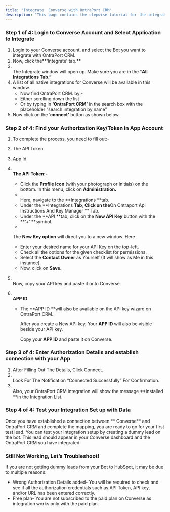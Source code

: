 ```yaml
---
title: "Integrate  Converse with OntraPort CRM"
description: "This page contains the stepwise tutorial for the integration with  Converse"
---
```


### **Step 1 of 4: Login to  Converse Account and Select Application to Integrate**

1. Login to your  Converse account, and select the Bot you want to integrate with OntraPort CRM.
2. Now, click the**‘Integrate’ tab.** 
3. \
   The Integrate window will open up. Make sure you are in the **“All Integrations Tab.”**
4. A list of all native integrations for  Converse will be available in this window.
   - Now find OntraPort CRM. by:-
   - Either scrolling down the list
   - Or by typing in **‘**OntraPort CRM**’** in the search box with the placeholder “search integration by name”
5. Now click on the ‘**connect’** button as shown below.

### **Step 2 of 4: Find your Authorization Key/Token in App Account**

1. To complete the process, you need to fill out:-
2. The API Token
3. App Id
4. **\
   The API Token:-**
   - Click the **Profile Icon** (with your photograph or Initials) on the bottom. In this menu, click on **Administration.**
   - \
     Here, navigate to the **Integrations **tab.
   - Under the **Integrations **Tab**, **Click on the**On Ontraport Api Instructions And Key Manager ** Tab.
   - Under the **API **tab, click on the **New API Key** button with the **‘\+’ **symbol.
   - 

     The **New Key option** will direct you to a new window. Here
   - Enter your desired name for your API Key on the top-left.
   - Check all the options for the given checklist for permissions.
   - Select the **Contact Owner** as Yourself (It will show as Me in this instance).
   - Now, click on **Save**.
5. \
   Now, copy your API key and paste it onto  Converse.
6. **\
   APP ID**
   - The **APP ID **will also be available on the API key wizard on OntraPort CRM.

     After you create a New API key, Your **APP ID** will also be visible beside your API key.

     Copy your **APP ID** and paste it on  Converse.

### **Step 3 of 4: Enter Authorization Details and establish connection with your App**

1. After Filling Out The Details, Click Connect.
2. \
   Look For The Notification “Connected Successfully” For Confirmation.
3. \
   Also, your OntraPort CRM integration will show the message **Installed **in the Integration List.

### **Step 4 of 4: Test your Integration Set up with Data**

Once you have established a connection between ** Converse** and OntraPort CRM and complete the mapping, you are ready to go for your first test lead. You can test your integration setup by creating a dummy lead on the bot. This lead should appear in your  Converse dashboard and the OntraPort CRM you have integrated.

### **Still Not Working, Let’s Troubleshoot\!**

If you are not getting dummy leads from your Bot to HubSpot, it may be due to multiple reasons:

- Wrong Authorization Details added- You will be required to check and see if all the authorization credentials such as API Token, API key, and/or URL has been entered correctly.
- Free plan- You are not subscribed to the paid plan on  Converse as integration works only with the paid plan.

 